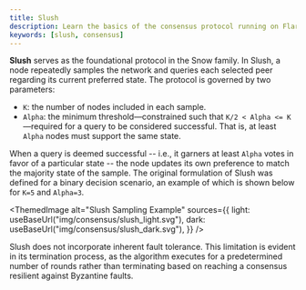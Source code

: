 ```yaml
---
title: Slush
description: Learn the basics of the consensus protocol running on Flare.
keywords: [slush, consensus]
---
```



**Slush** serves as the foundational protocol in the Snow family.
In Slush, a node repeatedly samples the network and queries each selected peer regarding its current preferred state.
The protocol is governed by two parameters:

- `K`: the number of nodes included in each sample.
- `Alpha`: the minimum threshold—constrained such that `K/2 < Alpha <= K`—required for a query to be considered successful.
  That is, at least `Alpha` nodes must support the same state.

When a query is deemed successful -- i.e., it garners at least `Alpha` votes in favor of a particular state -- the node updates its own preference to match the majority state of the sample.
The original formulation of Slush was defined for a binary decision scenario, an example of which is shown below for `K=5` and `Alpha=3`.

<ThemedImage
  alt="Slush Sampling Example"
  sources={{
    light: useBaseUrl("img/consensus/slush_light.svg"),
    dark: useBaseUrl("img/consensus/slush_dark.svg"),
  }}
/>

Slush does not incorporate inherent fault tolerance.
This limitation is evident in its termination process, as the algorithm executes for a predetermined number of rounds rather than terminating based on reaching a consensus resilient against Byzantine faults.
